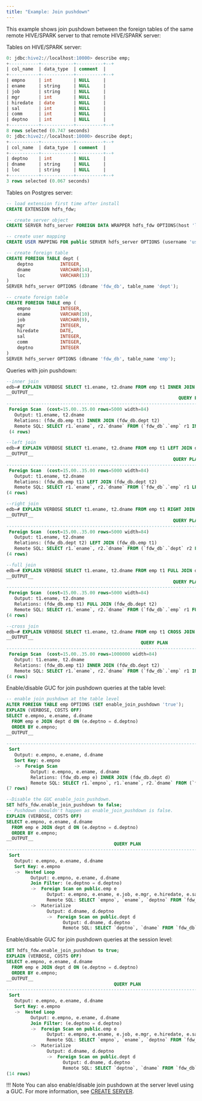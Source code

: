 ```yaml
---
title: "Example: Join pushdown"
---
```


This example shows join pushdown between the foreign tables of the same remote HIVE/SPARK server to that remote HIVE/SPARK server:

Tables on HIVE/SPARK server:

```sql
0: jdbc:hive2://localhost:10000> describe emp;
+-----------+------------+----------+--+
| col_name  | data_type  | comment  |
+-----------+------------+----------+--+
| empno     | int        | NULL     |
| ename     | string     | NULL     |
| job       | string     | NULL     |
| mgr       | int        | NULL     |
| hiredate  | date       | NULL     |
| sal       | int        | NULL     |
| comm      | int        | NULL     |
| deptno    | int        | NULL     |
+-----------+------------+----------+--+
8 rows selected (0.747 seconds)
0: jdbc:hive2://localhost:10000> describe dept;
+-----------+------------+----------+--+
| col_name  | data_type  | comment  |
+-----------+------------+----------+--+
| deptno    | int        | NULL     |
| dname     | string     | NULL     |
| loc       | string     | NULL     |
+-----------+------------+----------+--+
3 rows selected (0.067 seconds)
```

Tables on Postgres server:

```sql
-- load extension first time after install
CREATE EXTENSION hdfs_fdw;

-- create server object
CREATE SERVER hdfs_server FOREIGN DATA WRAPPER hdfs_fdw OPTIONS(host 'localhost', port '10000', client_type 'spark', auth_type 'LDAP');

-- create user mapping
CREATE USER MAPPING FOR public SERVER hdfs_server OPTIONS (username 'user1', password 'pwd123');

-- create foreign table
CREATE FOREIGN TABLE dept (
    deptno          INTEGER,
    dname           VARCHAR(14),
    loc             VARCHAR(13)
)
SERVER hdfs_server OPTIONS (dbname 'fdw_db', table_name 'dept');

-- create foreign table
CREATE FOREIGN TABLE emp (
    empno           INTEGER,
    ename           VARCHAR(10),
    job             VARCHAR(9),
    mgr             INTEGER,
    hiredate        DATE,
    sal             INTEGER,
    comm            INTEGER,
    deptno          INTEGER
)
SERVER hdfs_server OPTIONS (dbname 'fdw_db', table_name 'emp');
```

Queries with join pushdown:

```sql
--inner join
edb=# EXPLAIN VERBOSE SELECT t1.ename, t2.dname FROM emp t1 INNER JOIN dept t2 ON ( t1.deptno = t2.deptno );
__OUTPUT__
                                                                QUERY PLAN                                                               
---------------------------------------------------------------------------------------------------------------------------------------
 Foreign Scan  (cost=15.00..35.00 rows=5000 width=84)
   Output: t1.ename, t2.dname
   Relations: (fdw_db.emp t1) INNER JOIN (fdw_db.dept t2)
   Remote SQL: SELECT r1.`ename`, r2.`dname` FROM (`fdw_db`.`emp` r1 INNER JOIN `fdw_db`.`dept` r2 ON (((r1.`deptno` = r2.`deptno`))))
 (4 rows)
```

```sql
--left join
edb=# EXPLAIN VERBOSE SELECT t1.ename, t2.dname FROM emp t1 LEFT JOIN dept t2 ON ( t1.deptno = t2.deptno );
__OUTPUT__
                                                              QUERY PLAN                                                              
--------------------------------------------------------------------------------------------------------------------------------------
 Foreign Scan  (cost=15.00..35.00 rows=5000 width=84)
   Output: t1.ename, t2.dname
   Relations: (fdw_db.emp t1) LEFT JOIN (fdw_db.dept t2)
   Remote SQL: SELECT r1.`ename`, r2.`dname` FROM (`fdw_db`.`emp` r1 LEFT JOIN `fdw_db`.`dept` r2 ON (((r1.`deptno` = r2.`deptno`))))
(4 rows)
```

```sql
--right join
edb=# EXPLAIN VERBOSE SELECT t1.ename, t2.dname FROM emp t1 RIGHT JOIN dept t2 ON ( t1.deptno = t2.deptno );
__OUTPUT__
                                                              QUERY PLAN                                                              
--------------------------------------------------------------------------------------------------------------------------------------
 Foreign Scan  (cost=15.00..35.00 rows=5000 width=84)
   Output: t1.ename, t2.dname
   Relations: (fdw_db.dept t2) LEFT JOIN (fdw_db.emp t1)
   Remote SQL: SELECT r1.`ename`, r2.`dname` FROM (`fdw_db`.`dept` r2 LEFT JOIN `fdw_db`.`emp` r1 ON (((r1.`deptno` = r2.`deptno`))))
(4 rows)
```

```sql
--full join
edb=# EXPLAIN VERBOSE SELECT t1.ename, t2.dname FROM emp t1 FULL JOIN dept t2 ON ( t1.deptno = t2.deptno );
__OUTPUT__
                                                              QUERY PLAN                                                              
--------------------------------------------------------------------------------------------------------------------------------------
 Foreign Scan  (cost=15.00..35.00 rows=5000 width=84)
   Output: t1.ename, t2.dname
   Relations: (fdw_db.emp t1) FULL JOIN (fdw_db.dept t2)
   Remote SQL: SELECT r1.`ename`, r2.`dname` FROM (`fdw_db`.`emp` r1 FULL JOIN `fdw_db`.`dept` r2 ON (((r1.`deptno` = r2.`deptno`))))
(4 rows)
```

```sql
--cross join
edb=# EXPLAIN VERBOSE SELECT t1.ename, t2.dname FROM emp t1 CROSS JOIN dept t2;
__OUTPUT__
                                                  QUERY PLAN                                                  
--------------------------------------------------------------------------------------------------------------
 Foreign Scan  (cost=15.00..35.00 rows=1000000 width=84)
   Output: t1.ename, t2.dname
   Relations: (fdw_db.emp t1) INNER JOIN (fdw_db.dept t2)
   Remote SQL: SELECT r1.`ename`, r2.`dname` FROM (`fdw_db`.`emp` r1 INNER JOIN `fdw_db`.`dept` r2 ON (TRUE))
(4 rows)
```

Enable/disable GUC for join pushdown queries at the table level:

```sql
-- enable join pushdown at the table level
ALTER FOREIGN TABLE emp OPTIONS (SET enable_join_pushdown 'true');
EXPLAIN (VERBOSE, COSTS OFF)
SELECT e.empno, e.ename, d.dname
  FROM emp e JOIN dept d ON (e.deptno = d.deptno)
  ORDER BY e.empno;
__OUTPUT__
                                                                       QUERY PLAN                                                                        
---------------------------------------------------------------------------------------------------------------------------------------------------------
 Sort
   Output: e.empno, e.ename, d.dname
   Sort Key: e.empno
   ->  Foreign Scan
         Output: e.empno, e.ename, d.dname
         Relations: (fdw_db.emp e) INNER JOIN (fdw_db.dept d)
         Remote SQL: SELECT r1.`empno`, r1.`ename`, r2.`dname` FROM (`fdw_db`.`emp` r1 INNER JOIN `fdw_db`.`dept` r2 ON (((r1.`deptno` = r2.`deptno`))))
(7 rows)
```

```sql
--Disable the GUC enable_join_pushdown.
SET hdfs_fdw.enable_join_pushdown to false;
-- Pushdown shouldn't happen as enable_join_pushdown is false.
EXPLAIN (VERBOSE, COSTS OFF)
SELECT e.empno, e.ename, d.dname
  FROM emp e JOIN dept d ON (e.deptno = d.deptno)
  ORDER BY e.empno;
__OUTPUT__
                                        QUERY PLAN                                         
-------------------------------------------------------------------------------------------
 Sort
   Output: e.empno, e.ename, d.dname
   Sort Key: e.empno
   ->  Nested Loop
         Output: e.empno, e.ename, d.dname
         Join Filter: (e.deptno = d.deptno)
         ->  Foreign Scan on public.emp e
               Output: e.empno, e.ename, e.job, e.mgr, e.hiredate, e.sal, e.comm, e.deptno
               Remote SQL: SELECT `empno`, `ename`, `deptno` FROM `fdw_db`.`emp`
         ->  Materialize
               Output: d.dname, d.deptno
               ->  Foreign Scan on public.dept d
                     Output: d.dname, d.deptno
                     Remote SQL: SELECT `deptno`, `dname` FROM `fdw_db`.`dept`
```

Enable/disable GUC for join pushdown queries at the session level:

```sql
SET hdfs_fdw.enable_join_pushdown to true;
EXPLAIN (VERBOSE, COSTS OFF)
SELECT e.empno, e.ename, d.dname
  FROM emp e JOIN dept d ON (e.deptno = d.deptno)
  ORDER BY e.empno;
__OUTPUT__
                                        QUERY PLAN                                         
-------------------------------------------------------------------------------------------
 Sort
   Output: e.empno, e.ename, d.dname
   Sort Key: e.empno
   ->  Nested Loop
         Output: e.empno, e.ename, d.dname
         Join Filter: (e.deptno = d.deptno)
         ->  Foreign Scan on public.emp e
               Output: e.empno, e.ename, e.job, e.mgr, e.hiredate, e.sal, e.comm, e.deptno
               Remote SQL: SELECT `empno`, `ename`, `deptno` FROM `fdw_db`.`emp`
         ->  Materialize
               Output: d.dname, d.deptno
               ->  Foreign Scan on public.dept d
                     Output: d.dname, d.deptno
                     Remote SQL: SELECT `deptno`, `dname` FROM `fdw_db`.`dept`
(14 rows)
```

!!! Note
    You can also enable/disable join pushdown at the server level using a GUC. For more information, see [CREATE SERVER](configuring/#create-server).
